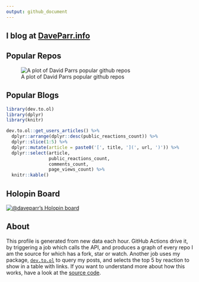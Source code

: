 ```yaml
---
output: github_document
---
```


## I blog at [DaveParr.info](DaveParr.info)

## Popular Repos

![A plot of David Parrs popular github repos](https://github.com/daveparr/daveparr/blob/main/graph.png)

## Popular Blogs

```r
library(dev.to.ol)
library(dplyr)
library(knitr)

dev.to.ol::get_users_articles() %>%
  dplyr::arrange(dplyr::desc(public_reactions_count)) %>%
  dplyr::slice(1:5) %>%
  dplyr::mutate(article = paste0('[', title, '](', url, ')')) %>%
  dplyr::select(article,
                public_reactions_count,
                comments_count,
                page_views_count) %>%
  knitr::kable()
```

## Holopin Board

[![@daveparr's Holopin board](https://holopin.me/daveparr)](https://holopin.io/@daveparr)

## About

This profile is generated from new data each hour. GitHub Actions drive it, by triggering a job which calls the API, and produces a graph of every repo I am the source for which has a fork, star or watch. Another job uses my package, [`dev.to.ol`](https://github.com/DaveParr/dev.to.ol) to query my posts, and selects the top 5 by reaction to show in a table with links. If you want to understand more about how this works, have a look at the [source code](https://github.com/DaveParr/DaveParr).
